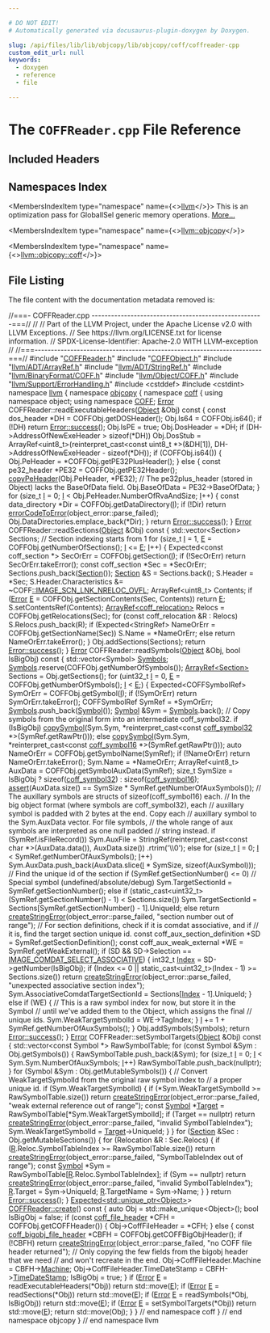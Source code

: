 ```yaml
---

# DO NOT EDIT!
# Automatically generated via docusaurus-plugin-doxygen by Doxygen.

slug: /api/files/lib/lib/objcopy/lib/objcopy/coff/coffreader-cpp
custom_edit_url: null
keywords:
  - doxygen
  - reference
  - file

---
```





# The `COFFReader.cpp` File Reference

<DoxygenPage pluginConfig={pluginConfig}>



## Included Headers

<IncludesList>
<IncludesListItem
  filePath="COFFReader.h"
  permalink="/docs/api/files/lib/lib/objcopy/lib/objcopy/coff/coffreader-h"
  isLocal="true" />
<IncludesListItem
  filePath="COFFObject.h"
  permalink="/docs/api/files/lib/lib/objcopy/lib/objcopy/coff/coffobject-h"
  isLocal="true" />
<IncludesListItem
  filePath="llvm/ADT/ArrayRef.h"
  permalink="/docs/api/files/include/include/llvm/include/llvm/adt/arrayref-h"
  isLocal="true" />
<IncludesListItem
  filePath="llvm/ADT/StringRef.h"
  permalink="/docs/api/files/include/include/llvm/include/llvm/adt/stringref-h"
  isLocal="true" />
<IncludesListItem
  filePath="llvm/BinaryFormat/COFF.h"
  permalink="/docs/api/files/include/include/llvm/include/llvm/binaryformat/coff-h"
  isLocal="true" />
<IncludesListItem
  filePath="llvm/Object/COFF.h"
  permalink="/docs/api/files/include/include/llvm/include/llvm/object/coff-h"
  isLocal="true" />
<IncludesListItem
  filePath="llvm/Support/ErrorHandling.h"
  permalink="/docs/api/files/include/include/llvm/include/llvm/support/errorhandling-h"
  isLocal="true" />
<IncludesListItem
  filePath="cstddef"
  permalink=""
  isLocal="false" />
<IncludesListItem
  filePath="cstdint"
  permalink=""
  isLocal="false" />
</IncludesList>

## Namespaces Index

<MembersIndex>

<MembersIndexItem
  type="namespace"
  name={<><a href="/docs/api/namespaces/llvm">llvm</a></>}>
This is an optimization pass for GlobalISel generic memory operations. <a href="/docs/api/namespaces/llvm/#details">More...</a>
</MembersIndexItem>

<MembersIndexItem
  type="namespace"
  name={<><a href="/docs/api/namespaces/llvm/objcopy">llvm::objcopy</a></>}>
</MembersIndexItem>

<MembersIndexItem
  type="namespace"
  name={<><a href="/docs/api/namespaces/llvm/objcopy/coff">llvm::objcopy::coff</a></>}>
</MembersIndexItem>

</MembersIndex>


## File Listing

The file content with the documentation metadata removed is:

<ProgramListing>

<Link id="l00001" /><CodeLine lineNumber="1"><Highlight kind="comment">//===- COFFReader.cpp -----------------------------------------------------===//</Highlight><Highlight kind="normal"></Highlight></CodeLine>
<Link id="l00002" /><CodeLine lineNumber="2"><Highlight kind="normal"></Highlight><Highlight kind="comment">//</Highlight><Highlight kind="normal"></Highlight></CodeLine>
<Link id="l00003" /><CodeLine lineNumber="3"><Highlight kind="normal"></Highlight><Highlight kind="comment">// Part of the LLVM Project, under the Apache License v2.0 with LLVM Exceptions.</Highlight><Highlight kind="normal"></Highlight></CodeLine>
<Link id="l00004" /><CodeLine lineNumber="4"><Highlight kind="normal"></Highlight><Highlight kind="comment">// See https://llvm.org/LICENSE.txt for license information.</Highlight><Highlight kind="normal"></Highlight></CodeLine>
<Link id="l00005" /><CodeLine lineNumber="5"><Highlight kind="normal"></Highlight><Highlight kind="comment">// SPDX-License-Identifier: Apache-2.0 WITH LLVM-exception</Highlight><Highlight kind="normal"></Highlight></CodeLine>
<Link id="l00006" /><CodeLine lineNumber="6"><Highlight kind="normal"></Highlight><Highlight kind="comment">//</Highlight><Highlight kind="normal"></Highlight></CodeLine>
<Link id="l00007" /><CodeLine lineNumber="7"><Highlight kind="normal"></Highlight><Highlight kind="comment">//===----------------------------------------------------------------------===//</Highlight><Highlight kind="normal"></Highlight></CodeLine>
<Link id="l00008" /><CodeLine lineNumber="8"><Highlight kind="normal"></Highlight></CodeLine>
<Link id="l00009" /><CodeLine lineNumber="9"><Highlight kind="normal"></Highlight><Highlight kind="preprocessor">#include &quot;<a href="/docs/api/files/lib/lib/objcopy/lib/objcopy/coff/coffreader-h">COFFReader.h</a>&quot;</Highlight><Highlight kind="normal"></Highlight></CodeLine>
<Link id="l00010" /><CodeLine lineNumber="10"><Highlight kind="normal"></Highlight><Highlight kind="preprocessor">#include &quot;<a href="/docs/api/files/lib/lib/objcopy/lib/objcopy/coff/coffobject-h">COFFObject.h</a>&quot;</Highlight><Highlight kind="normal"></Highlight></CodeLine>
<Link id="l00011" /><CodeLine lineNumber="11"><Highlight kind="normal"></Highlight><Highlight kind="preprocessor">#include &quot;<a href="/docs/api/files/include/include/llvm/include/llvm/adt/arrayref-h">llvm/ADT/ArrayRef.h</a>&quot;</Highlight><Highlight kind="normal"></Highlight></CodeLine>
<Link id="l00012" /><CodeLine lineNumber="12"><Highlight kind="normal"></Highlight><Highlight kind="preprocessor">#include &quot;<a href="/docs/api/files/include/include/llvm/include/llvm/adt/stringref-h">llvm/ADT/StringRef.h</a>&quot;</Highlight><Highlight kind="normal"></Highlight></CodeLine>
<Link id="l00013" /><CodeLine lineNumber="13"><Highlight kind="normal"></Highlight><Highlight kind="preprocessor">#include &quot;<a href="/docs/api/files/include/include/llvm/include/llvm/binaryformat/coff-h">llvm/BinaryFormat/COFF.h</a>&quot;</Highlight><Highlight kind="normal"></Highlight></CodeLine>
<Link id="l00014" /><CodeLine lineNumber="14"><Highlight kind="normal"></Highlight><Highlight kind="preprocessor">#include &quot;<a href="/docs/api/files/include/include/llvm/include/llvm/object/coff-h">llvm/Object/COFF.h</a>&quot;</Highlight><Highlight kind="normal"></Highlight></CodeLine>
<Link id="l00015" /><CodeLine lineNumber="15"><Highlight kind="normal"></Highlight><Highlight kind="preprocessor">#include &quot;<a href="/docs/api/files/include/include/llvm/include/llvm/support/errorhandling-h">llvm/Support/ErrorHandling.h</a>&quot;</Highlight><Highlight kind="normal"></Highlight></CodeLine>
<Link id="l00016" /><CodeLine lineNumber="16"><Highlight kind="normal"></Highlight><Highlight kind="preprocessor">#include &lt;cstddef&gt;</Highlight><Highlight kind="normal"></Highlight></CodeLine>
<Link id="l00017" /><CodeLine lineNumber="17"><Highlight kind="normal"></Highlight><Highlight kind="preprocessor">#include &lt;cstdint&gt;</Highlight><Highlight kind="normal"></Highlight></CodeLine>
<Link id="l00018" /><CodeLine lineNumber="18"><Highlight kind="normal"></Highlight></CodeLine>
<Link id="l00019" /><CodeLine lineNumber="19"><Highlight kind="normal"></Highlight><Highlight kind="keyword">namespace </Highlight><Highlight kind="normal"><a href="/docs/api/namespaces/llvm">llvm</a> &#123;</Highlight></CodeLine>
<Link id="l00020" /><CodeLine lineNumber="20"><Highlight kind="normal"></Highlight><Highlight kind="keyword">namespace </Highlight><Highlight kind="normal"><a href="/docs/api/namespaces/llvm/objcopy">objcopy</a> &#123;</Highlight></CodeLine>
<Link id="l00021" /><CodeLine lineNumber="21"><Highlight kind="normal"></Highlight><Highlight kind="keyword">namespace </Highlight><Highlight kind="normal"><a href="/docs/api/namespaces/llvm/objcopy/coff">coff</a> &#123;</Highlight></CodeLine>
<Link id="l00022" /><CodeLine lineNumber="22"><Highlight kind="normal"></Highlight></CodeLine>
<Link id="l00023" /><CodeLine lineNumber="23"><Highlight kind="normal"></Highlight><Highlight kind="keyword">using namespace </Highlight><Highlight kind="normal">object;</Highlight></CodeLine>
<Link id="l00024" /><CodeLine lineNumber="24"><Highlight kind="normal"></Highlight><Highlight kind="keyword">using namespace </Highlight><Highlight kind="normal"><a href="/docs/api/namespaces/llvm/logicalview/#a68bf3a0b21ddaa5e5dd4700790af833ca4fa2ac5353638195d4ce3bc48a5a9db7">COFF</a>;</Highlight></CodeLine>
<Link id="l00025" /><CodeLine lineNumber="25"><Highlight kind="normal"></Highlight></CodeLine>
<Link id="l00026" /><CodeLine lineNumber="26"><Highlight kind="normal"><a href="/docs/api/namespaces/llvm/#ac226f3d2b9ca090171a8e0a8cb92c343a902b0d55fddef6f8d651fe1035b7d4bd">Error</a> COFFReader::readExecutableHeaders(<a href="/docs/api/structs/llvm/objcopy/coff/object">Object</a> &amp;Obj)</Highlight><Highlight kind="keyword"> const </Highlight><Highlight kind="normal">&#123;</Highlight></CodeLine>
<Link id="l00027" /><CodeLine lineNumber="27"><Highlight kind="normal">  </Highlight><Highlight kind="keyword">const</Highlight><Highlight kind="normal"> dos&#95;header &#42;DH = COFFObj.getDOSHeader();</Highlight></CodeLine>
<Link id="l00028" /><CodeLine lineNumber="28"><Highlight kind="normal">  Obj.Is64 = COFFObj.is64();</Highlight></CodeLine>
<Link id="l00029" /><CodeLine lineNumber="29"><Highlight kind="normal">  </Highlight><Highlight kind="keywordflow">if</Highlight><Highlight kind="normal"> (!DH)</Highlight></CodeLine>
<Link id="l00030" /><CodeLine lineNumber="30"><Highlight kind="normal">    </Highlight><Highlight kind="keywordflow">return</Highlight><Highlight kind="normal"> <a href="/docs/api/classes/llvm/error/#a4dfd0813c3d0e0a30439b5a3e9196b59">Error::success</a>();</Highlight></CodeLine>
<Link id="l00031" /><CodeLine lineNumber="31"><Highlight kind="normal"></Highlight></CodeLine>
<Link id="l00032" /><CodeLine lineNumber="32"><Highlight kind="normal">  Obj.IsPE = </Highlight><Highlight kind="keyword">true</Highlight><Highlight kind="normal">;</Highlight></CodeLine>
<Link id="l00033" /><CodeLine lineNumber="33"><Highlight kind="normal">  Obj.DosHeader = &#42;DH;</Highlight></CodeLine>
<Link id="l00034" /><CodeLine lineNumber="34"><Highlight kind="normal">  </Highlight><Highlight kind="keywordflow">if</Highlight><Highlight kind="normal"> (DH-&gt;AddressOfNewExeHeader &gt; </Highlight><Highlight kind="keyword">sizeof</Highlight><Highlight kind="normal">(&#42;DH))</Highlight></CodeLine>
<Link id="l00035" /><CodeLine lineNumber="35"><Highlight kind="normal">    Obj.DosStub = ArrayRef&lt;uint8&#95;t&gt;(</Highlight><Highlight kind="keyword">reinterpret&#95;cast&lt;</Highlight><Highlight kind="keyword">const </Highlight><Highlight kind="normal">uint8&#95;t &#42;</Highlight><Highlight kind="keyword">&gt;</Highlight><Highlight kind="normal">(&amp;DH&#91;1&#93;),</Highlight></CodeLine>
<Link id="l00036" /><CodeLine lineNumber="36"><Highlight kind="normal">                                    DH-&gt;AddressOfNewExeHeader - </Highlight><Highlight kind="keyword">sizeof</Highlight><Highlight kind="normal">(&#42;DH));</Highlight></CodeLine>
<Link id="l00037" /><CodeLine lineNumber="37"><Highlight kind="normal"></Highlight></CodeLine>
<Link id="l00038" /><CodeLine lineNumber="38"><Highlight kind="normal">  </Highlight><Highlight kind="keywordflow">if</Highlight><Highlight kind="normal"> (COFFObj.is64()) &#123;</Highlight></CodeLine>
<Link id="l00039" /><CodeLine lineNumber="39"><Highlight kind="normal">    Obj.PeHeader = &#42;COFFObj.getPE32PlusHeader();</Highlight></CodeLine>
<Link id="l00040" /><CodeLine lineNumber="40"><Highlight kind="normal">  &#125; </Highlight><Highlight kind="keywordflow">else</Highlight><Highlight kind="normal"> &#123;</Highlight></CodeLine>
<Link id="l00041" /><CodeLine lineNumber="41"><Highlight kind="normal">    </Highlight><Highlight kind="keyword">const</Highlight><Highlight kind="normal"> pe32&#95;header &#42;PE32 = COFFObj.getPE32Header();</Highlight></CodeLine>
<Link id="l00042" /><CodeLine lineNumber="42"><Highlight kind="normal">    <a href="/docs/api/namespaces/llvm/objcopy/coff/#a61250bbdb8bca0ef99f4652f3a429fe9">copyPeHeader</a>(Obj.PeHeader, &#42;PE32);</Highlight></CodeLine>
<Link id="l00043" /><CodeLine lineNumber="43"><Highlight kind="normal">    </Highlight><Highlight kind="comment">// The pe32plus&#95;header (stored in Object) lacks the BaseOfData field.</Highlight><Highlight kind="normal"></Highlight></CodeLine>
<Link id="l00044" /><CodeLine lineNumber="44"><Highlight kind="normal">    Obj.BaseOfData = PE32-&gt;BaseOfData;</Highlight></CodeLine>
<Link id="l00045" /><CodeLine lineNumber="45"><Highlight kind="normal">  &#125;</Highlight></CodeLine>
<Link id="l00046" /><CodeLine lineNumber="46"><Highlight kind="normal"></Highlight></CodeLine>
<Link id="l00047" /><CodeLine lineNumber="47"><Highlight kind="normal">  </Highlight><Highlight kind="keywordflow">for</Highlight><Highlight kind="normal"> (</Highlight><Highlight kind="keywordtype">size&#95;t</Highlight><Highlight kind="normal"> <a href="/docs/api/files/lib/lib/support/md5-cpp/#ac0eafdc9ee161b71e7af98af736952fd">I</a> = 0; <a href="/docs/api/files/lib/lib/support/md5-cpp/#ac0eafdc9ee161b71e7af98af736952fd">I</a> &lt; Obj.PeHeader.NumberOfRvaAndSize; <a href="/docs/api/files/lib/lib/support/md5-cpp/#ac0eafdc9ee161b71e7af98af736952fd">I</a>++) &#123;</Highlight></CodeLine>
<Link id="l00048" /><CodeLine lineNumber="48"><Highlight kind="normal">    </Highlight><Highlight kind="keyword">const</Highlight><Highlight kind="normal"> data&#95;directory &#42;Dir = COFFObj.getDataDirectory(<a href="/docs/api/files/lib/lib/support/md5-cpp/#ac0eafdc9ee161b71e7af98af736952fd">I</a>);</Highlight></CodeLine>
<Link id="l00049" /><CodeLine lineNumber="49"><Highlight kind="normal">    </Highlight><Highlight kind="keywordflow">if</Highlight><Highlight kind="normal"> (!Dir)</Highlight></CodeLine>
<Link id="l00050" /><CodeLine lineNumber="50"><Highlight kind="normal">      </Highlight><Highlight kind="keywordflow">return</Highlight><Highlight kind="normal"> <a href="/docs/api/namespaces/llvm/#ad10875fd499e8e285aaeef615e9b11aa">errorCodeToError</a>(object&#95;error::parse&#95;failed);</Highlight></CodeLine>
<Link id="l00051" /><CodeLine lineNumber="51"><Highlight kind="normal">    Obj.DataDirectories.emplace&#95;back(&#42;Dir);</Highlight></CodeLine>
<Link id="l00052" /><CodeLine lineNumber="52"><Highlight kind="normal">  &#125;</Highlight></CodeLine>
<Link id="l00053" /><CodeLine lineNumber="53"><Highlight kind="normal">  </Highlight><Highlight kind="keywordflow">return</Highlight><Highlight kind="normal"> <a href="/docs/api/classes/llvm/error/#a4dfd0813c3d0e0a30439b5a3e9196b59">Error::success</a>();</Highlight></CodeLine>
<Link id="l00054" /><CodeLine lineNumber="54"><Highlight kind="normal">&#125;</Highlight></CodeLine>
<Link id="l00055" /><CodeLine lineNumber="55"><Highlight kind="normal"></Highlight></CodeLine>
<Link id="l00056" /><CodeLine lineNumber="56"><Highlight kind="normal"><a href="/docs/api/namespaces/llvm/#ac226f3d2b9ca090171a8e0a8cb92c343a902b0d55fddef6f8d651fe1035b7d4bd">Error</a> COFFReader::readSections(<a href="/docs/api/structs/llvm/objcopy/coff/object">Object</a> &amp;Obj)</Highlight><Highlight kind="keyword"> const </Highlight><Highlight kind="normal">&#123;</Highlight></CodeLine>
<Link id="l00057" /><CodeLine lineNumber="57"><Highlight kind="normal">  std::vector&lt;Section&gt; Sections;</Highlight></CodeLine>
<Link id="l00058" /><CodeLine lineNumber="58"><Highlight kind="normal">  </Highlight><Highlight kind="comment">// Section indexing starts from 1</Highlight><Highlight kind="normal"></Highlight></CodeLine>
<Link id="l00059" /><CodeLine lineNumber="59"><Highlight kind="normal">  </Highlight><Highlight kind="keywordflow">for</Highlight><Highlight kind="normal"> (</Highlight><Highlight kind="keywordtype">size&#95;t</Highlight><Highlight kind="normal"> <a href="/docs/api/files/lib/lib/support/md5-cpp/#ac0eafdc9ee161b71e7af98af736952fd">I</a> = 1, <a href="/docs/api/files/lib/lib/ir/builtingcs-cpp/#abb2b3a60ccc38a28239e19a1646e0c8a">E</a> = COFFObj.getNumberOfSections(); <a href="/docs/api/files/lib/lib/support/md5-cpp/#ac0eafdc9ee161b71e7af98af736952fd">I</a> &lt;= <a href="/docs/api/files/lib/lib/ir/builtingcs-cpp/#abb2b3a60ccc38a28239e19a1646e0c8a">E</a>; <a href="/docs/api/files/lib/lib/support/md5-cpp/#ac0eafdc9ee161b71e7af98af736952fd">I</a>++) &#123;</Highlight></CodeLine>
<Link id="l00060" /><CodeLine lineNumber="60"><Highlight kind="normal">    Expected&lt;const coff&#95;section &#42;&gt; SecOrErr = COFFObj.getSection(<a href="/docs/api/files/lib/lib/support/md5-cpp/#ac0eafdc9ee161b71e7af98af736952fd">I</a>);</Highlight></CodeLine>
<Link id="l00061" /><CodeLine lineNumber="61"><Highlight kind="normal">    </Highlight><Highlight kind="keywordflow">if</Highlight><Highlight kind="normal"> (!SecOrErr)</Highlight></CodeLine>
<Link id="l00062" /><CodeLine lineNumber="62"><Highlight kind="normal">      </Highlight><Highlight kind="keywordflow">return</Highlight><Highlight kind="normal"> SecOrErr.takeError();</Highlight></CodeLine>
<Link id="l00063" /><CodeLine lineNumber="63"><Highlight kind="normal">    </Highlight><Highlight kind="keyword">const</Highlight><Highlight kind="normal"> coff&#95;section &#42;Sec = &#42;SecOrErr;</Highlight></CodeLine>
<Link id="l00064" /><CodeLine lineNumber="64"><Highlight kind="normal">    Sections.push&#95;back(<a href="/docs/api/namespaces/llvm/objcopy/#a88eeb89876019c1a9f2540275fb96457ad2c24d59e0baff4d0155fbdf62590867">Section</a>());</Highlight></CodeLine>
<Link id="l00065" /><CodeLine lineNumber="65"><Highlight kind="normal">    <a href="/docs/api/namespaces/llvm/objcopy/#a88eeb89876019c1a9f2540275fb96457ad2c24d59e0baff4d0155fbdf62590867">Section</a> &amp;S = Sections.back();</Highlight></CodeLine>
<Link id="l00066" /><CodeLine lineNumber="66"><Highlight kind="normal">    S.Header = &#42;Sec;</Highlight></CodeLine>
<Link id="l00067" /><CodeLine lineNumber="67"><Highlight kind="normal">    S.Header.Characteristics &amp;= ~COFF<a href="/docs/api/namespaces/llvm/coff/#a45c610228e069b0b3efbcbc1d5577f5aa7a0c196168bd2cee7fedcbcf0a5c8bf1">::IMAGE&#95;SCN&#95;LNK&#95;NRELOC&#95;OVFL</a>;</Highlight></CodeLine>
<Link id="l00068" /><CodeLine lineNumber="68"><Highlight kind="normal">    ArrayRef&lt;uint8&#95;t&gt; Contents;</Highlight></CodeLine>
<Link id="l00069" /><CodeLine lineNumber="69"><Highlight kind="normal">    </Highlight><Highlight kind="keywordflow">if</Highlight><Highlight kind="normal"> (<a href="/docs/api/namespaces/llvm/#ac226f3d2b9ca090171a8e0a8cb92c343a902b0d55fddef6f8d651fe1035b7d4bd">Error</a> <a href="/docs/api/files/lib/lib/ir/builtingcs-cpp/#abb2b3a60ccc38a28239e19a1646e0c8a">E</a> = COFFObj.getSectionContents(Sec, Contents))</Highlight></CodeLine>
<Link id="l00070" /><CodeLine lineNumber="70"><Highlight kind="normal">      </Highlight><Highlight kind="keywordflow">return</Highlight><Highlight kind="normal"> <a href="/docs/api/files/lib/lib/ir/builtingcs-cpp/#abb2b3a60ccc38a28239e19a1646e0c8a">E</a>;</Highlight></CodeLine>
<Link id="l00071" /><CodeLine lineNumber="71"><Highlight kind="normal">    S.setContentsRef(Contents);</Highlight></CodeLine>
<Link id="l00072" /><CodeLine lineNumber="72"><Highlight kind="normal">    <a href="/docs/api/namespaces/llvm/#ab9c6b351507d3c0730f4290919d43a12">ArrayRef&lt;coff&#95;relocation&gt;</a> Relocs = COFFObj.getRelocations(Sec);</Highlight></CodeLine>
<Link id="l00073" /><CodeLine lineNumber="73"><Highlight kind="normal">    </Highlight><Highlight kind="keywordflow">for</Highlight><Highlight kind="normal"> (</Highlight><Highlight kind="keyword">const</Highlight><Highlight kind="normal"> coff&#95;relocation &amp;R : Relocs)</Highlight></CodeLine>
<Link id="l00074" /><CodeLine lineNumber="74"><Highlight kind="normal">      S.Relocs.push&#95;back(R);</Highlight></CodeLine>
<Link id="l00075" /><CodeLine lineNumber="75"><Highlight kind="normal">    </Highlight><Highlight kind="keywordflow">if</Highlight><Highlight kind="normal"> (Expected&lt;StringRef&gt; NameOrErr = COFFObj.getSectionName(Sec))</Highlight></CodeLine>
<Link id="l00076" /><CodeLine lineNumber="76"><Highlight kind="normal">      S.Name = &#42;NameOrErr;</Highlight></CodeLine>
<Link id="l00077" /><CodeLine lineNumber="77"><Highlight kind="normal">    </Highlight><Highlight kind="keywordflow">else</Highlight><Highlight kind="normal"></Highlight></CodeLine>
<Link id="l00078" /><CodeLine lineNumber="78"><Highlight kind="normal">      </Highlight><Highlight kind="keywordflow">return</Highlight><Highlight kind="normal"> NameOrErr.takeError();</Highlight></CodeLine>
<Link id="l00079" /><CodeLine lineNumber="79"><Highlight kind="normal">  &#125;</Highlight></CodeLine>
<Link id="l00080" /><CodeLine lineNumber="80"><Highlight kind="normal">  Obj.addSections(Sections);</Highlight></CodeLine>
<Link id="l00081" /><CodeLine lineNumber="81"><Highlight kind="normal">  </Highlight><Highlight kind="keywordflow">return</Highlight><Highlight kind="normal"> <a href="/docs/api/classes/llvm/error/#a4dfd0813c3d0e0a30439b5a3e9196b59">Error::success</a>();</Highlight></CodeLine>
<Link id="l00082" /><CodeLine lineNumber="82"><Highlight kind="normal">&#125;</Highlight></CodeLine>
<Link id="l00083" /><CodeLine lineNumber="83"><Highlight kind="normal"></Highlight></CodeLine>
<Link id="l00084" /><CodeLine lineNumber="84"><Highlight kind="normal"><a href="/docs/api/namespaces/llvm/#ac226f3d2b9ca090171a8e0a8cb92c343a902b0d55fddef6f8d651fe1035b7d4bd">Error</a> COFFReader::readSymbols(<a href="/docs/api/structs/llvm/objcopy/coff/object">Object</a> &amp;Obj, </Highlight><Highlight kind="keywordtype">bool</Highlight><Highlight kind="normal"> IsBigObj)</Highlight><Highlight kind="keyword"> const </Highlight><Highlight kind="normal">&#123;</Highlight></CodeLine>
<Link id="l00085" /><CodeLine lineNumber="85"><Highlight kind="normal">  std::vector&lt;Symbol&gt; <a href="/docs/api/namespaces/llvm/codeview/#a04eb43a6dc736c2d6ed8dcc6d636a2afa5214a8a633c296d1d9d504fc54556692">Symbols</a>;</Highlight></CodeLine>
<Link id="l00086" /><CodeLine lineNumber="86"><Highlight kind="normal">  <a href="/docs/api/namespaces/llvm/codeview/#a04eb43a6dc736c2d6ed8dcc6d636a2afa5214a8a633c296d1d9d504fc54556692">Symbols</a>.reserve(COFFObj.getNumberOfSymbols());</Highlight></CodeLine>
<Link id="l00087" /><CodeLine lineNumber="87"><Highlight kind="normal">  <a href="/docs/api/namespaces/llvm/#ab9c6b351507d3c0730f4290919d43a12">ArrayRef&lt;Section&gt;</a> Sections = Obj.getSections();</Highlight></CodeLine>
<Link id="l00088" /><CodeLine lineNumber="88"><Highlight kind="normal">  </Highlight><Highlight kind="keywordflow">for</Highlight><Highlight kind="normal"> (uint32&#95;t <a href="/docs/api/files/lib/lib/support/md5-cpp/#ac0eafdc9ee161b71e7af98af736952fd">I</a> = 0, <a href="/docs/api/files/lib/lib/ir/builtingcs-cpp/#abb2b3a60ccc38a28239e19a1646e0c8a">E</a> = COFFObj.getNumberOfSymbols(); <a href="/docs/api/files/lib/lib/support/md5-cpp/#ac0eafdc9ee161b71e7af98af736952fd">I</a> &lt; <a href="/docs/api/files/lib/lib/ir/builtingcs-cpp/#abb2b3a60ccc38a28239e19a1646e0c8a">E</a>;) &#123;</Highlight></CodeLine>
<Link id="l00089" /><CodeLine lineNumber="89"><Highlight kind="normal">    Expected&lt;COFFSymbolRef&gt; SymOrErr = COFFObj.getSymbol(<a href="/docs/api/files/lib/lib/support/md5-cpp/#ac0eafdc9ee161b71e7af98af736952fd">I</a>);</Highlight></CodeLine>
<Link id="l00090" /><CodeLine lineNumber="90"><Highlight kind="normal">    </Highlight><Highlight kind="keywordflow">if</Highlight><Highlight kind="normal"> (!SymOrErr)</Highlight></CodeLine>
<Link id="l00091" /><CodeLine lineNumber="91"><Highlight kind="normal">      </Highlight><Highlight kind="keywordflow">return</Highlight><Highlight kind="normal"> SymOrErr.takeError();</Highlight></CodeLine>
<Link id="l00092" /><CodeLine lineNumber="92"><Highlight kind="normal">    COFFSymbolRef SymRef = &#42;SymOrErr;</Highlight></CodeLine>
<Link id="l00093" /><CodeLine lineNumber="93"><Highlight kind="normal"></Highlight></CodeLine>
<Link id="l00094" /><CodeLine lineNumber="94"><Highlight kind="normal">    <a href="/docs/api/namespaces/llvm/codeview/#a04eb43a6dc736c2d6ed8dcc6d636a2afa5214a8a633c296d1d9d504fc54556692">Symbols</a>.push&#95;back(<a href="/docs/api/namespaces/llvm/armbuildattrs/#aea10ca6bf098a425d51ac7fe65d30ed6aa10cda45fcbf7c8c9804e4e4d2e1bcdf">Symbol</a>());</Highlight></CodeLine>
<Link id="l00095" /><CodeLine lineNumber="95"><Highlight kind="normal">    <a href="/docs/api/namespaces/llvm/armbuildattrs/#aea10ca6bf098a425d51ac7fe65d30ed6aa10cda45fcbf7c8c9804e4e4d2e1bcdf">Symbol</a> &amp;Sym = <a href="/docs/api/namespaces/llvm/codeview/#a04eb43a6dc736c2d6ed8dcc6d636a2afa5214a8a633c296d1d9d504fc54556692">Symbols</a>.back();</Highlight></CodeLine>
<Link id="l00096" /><CodeLine lineNumber="96"><Highlight kind="normal">    </Highlight><Highlight kind="comment">// Copy symbols from the original form into an intermediate coff&#95;symbol32.</Highlight><Highlight kind="normal"></Highlight></CodeLine>
<Link id="l00097" /><CodeLine lineNumber="97"><Highlight kind="normal">    </Highlight><Highlight kind="keywordflow">if</Highlight><Highlight kind="normal"> (IsBigObj)</Highlight></CodeLine>
<Link id="l00098" /><CodeLine lineNumber="98"><Highlight kind="normal">      <a href="/docs/api/namespaces/llvm/objcopy/coff/#a0f4e03df49ff52fb36573a91dbd23c67">copySymbol</a>(Sym.Sym,</Highlight></CodeLine>
<Link id="l00099" /><CodeLine lineNumber="99"><Highlight kind="normal">                 &#42;</Highlight><Highlight kind="keyword">reinterpret&#95;cast&lt;</Highlight><Highlight kind="keyword">const </Highlight><Highlight kind="normal"><a href="/docs/api/namespaces/llvm/object/#ac44385f777f6fb07e4cccf738f832ded">coff&#95;symbol32</a> &#42;</Highlight><Highlight kind="keyword">&gt;</Highlight><Highlight kind="normal">(SymRef.getRawPtr()));</Highlight></CodeLine>
<Link id="l00100" /><CodeLine lineNumber="100"><Highlight kind="normal">    </Highlight><Highlight kind="keywordflow">else</Highlight><Highlight kind="normal"></Highlight></CodeLine>
<Link id="l00101" /><CodeLine lineNumber="101"><Highlight kind="normal">      <a href="/docs/api/namespaces/llvm/objcopy/coff/#a0f4e03df49ff52fb36573a91dbd23c67">copySymbol</a>(Sym.Sym,</Highlight></CodeLine>
<Link id="l00102" /><CodeLine lineNumber="102"><Highlight kind="normal">                 &#42;</Highlight><Highlight kind="keyword">reinterpret&#95;cast&lt;</Highlight><Highlight kind="keyword">const </Highlight><Highlight kind="normal"><a href="/docs/api/namespaces/llvm/object/#a918bb801731475346a494b06e8f805cb">coff&#95;symbol16</a> &#42;</Highlight><Highlight kind="keyword">&gt;</Highlight><Highlight kind="normal">(SymRef.getRawPtr()));</Highlight></CodeLine>
<Link id="l00103" /><CodeLine lineNumber="103"><Highlight kind="normal">    </Highlight><Highlight kind="keyword">auto</Highlight><Highlight kind="normal"> NameOrErr = COFFObj.getSymbolName(SymRef);</Highlight></CodeLine>
<Link id="l00104" /><CodeLine lineNumber="104"><Highlight kind="normal">    </Highlight><Highlight kind="keywordflow">if</Highlight><Highlight kind="normal"> (!NameOrErr)</Highlight></CodeLine>
<Link id="l00105" /><CodeLine lineNumber="105"><Highlight kind="normal">      </Highlight><Highlight kind="keywordflow">return</Highlight><Highlight kind="normal"> NameOrErr.takeError();</Highlight></CodeLine>
<Link id="l00106" /><CodeLine lineNumber="106"><Highlight kind="normal">    Sym.Name = &#42;NameOrErr;</Highlight></CodeLine>
<Link id="l00107" /><CodeLine lineNumber="107"><Highlight kind="normal"></Highlight></CodeLine>
<Link id="l00108" /><CodeLine lineNumber="108"><Highlight kind="normal">    ArrayRef&lt;uint8&#95;t&gt; AuxData = COFFObj.getSymbolAuxData(SymRef);</Highlight></CodeLine>
<Link id="l00109" /><CodeLine lineNumber="109"><Highlight kind="normal">    </Highlight><Highlight kind="keywordtype">size&#95;t</Highlight><Highlight kind="normal"> SymSize = IsBigObj ? </Highlight><Highlight kind="keyword">sizeof</Highlight><Highlight kind="normal">(<a href="/docs/api/namespaces/llvm/object/#ac44385f777f6fb07e4cccf738f832ded">coff&#95;symbol32</a>) : sizeof(<a href="/docs/api/namespaces/llvm/object/#a918bb801731475346a494b06e8f805cb">coff&#95;symbol16</a>);</Highlight></CodeLine>
<Link id="l00110" /><CodeLine lineNumber="110"><Highlight kind="normal">    <a href="/docs/api/files/lib/lib/target/lib/target/amdgpu/silowercontrolflow-cpp/#a4868c5d81c5ccc98c47aeab6244346a0">assert</a>(AuxData.size() == SymSize &#42; SymRef.getNumberOfAuxSymbols());</Highlight></CodeLine>
<Link id="l00111" /><CodeLine lineNumber="111"><Highlight kind="normal">    </Highlight><Highlight kind="comment">// The auxillary symbols are structs of sizeof(coff&#95;symbol16) each.</Highlight><Highlight kind="normal"></Highlight></CodeLine>
<Link id="l00112" /><CodeLine lineNumber="112"><Highlight kind="normal">    </Highlight><Highlight kind="comment">// In the big object format (where symbols are coff&#95;symbol32), each</Highlight><Highlight kind="normal"></Highlight></CodeLine>
<Link id="l00113" /><CodeLine lineNumber="113"><Highlight kind="normal">    </Highlight><Highlight kind="comment">// auxillary symbol is padded with 2 bytes at the end. Copy each</Highlight><Highlight kind="normal"></Highlight></CodeLine>
<Link id="l00114" /><CodeLine lineNumber="114"><Highlight kind="normal">    </Highlight><Highlight kind="comment">// auxillary symbol to the Sym.AuxData vector. For file symbols,</Highlight><Highlight kind="normal"></Highlight></CodeLine>
<Link id="l00115" /><CodeLine lineNumber="115"><Highlight kind="normal">    </Highlight><Highlight kind="comment">// the whole range of aux symbols are interpreted as one null padded</Highlight><Highlight kind="normal"></Highlight></CodeLine>
<Link id="l00116" /><CodeLine lineNumber="116"><Highlight kind="normal">    </Highlight><Highlight kind="comment">// string instead.</Highlight><Highlight kind="normal"></Highlight></CodeLine>
<Link id="l00117" /><CodeLine lineNumber="117"><Highlight kind="normal">    </Highlight><Highlight kind="keywordflow">if</Highlight><Highlight kind="normal"> (SymRef.isFileRecord())</Highlight></CodeLine>
<Link id="l00118" /><CodeLine lineNumber="118"><Highlight kind="normal">      Sym.AuxFile = StringRef(</Highlight><Highlight kind="keyword">reinterpret&#95;cast&lt;</Highlight><Highlight kind="keyword">const </Highlight><Highlight kind="keywordtype">char</Highlight><Highlight kind="normal"> &#42;</Highlight><Highlight kind="keyword">&gt;</Highlight><Highlight kind="normal">(AuxData.data()),</Highlight></CodeLine>
<Link id="l00119" /><CodeLine lineNumber="119"><Highlight kind="normal">                              AuxData.size())</Highlight></CodeLine>
<Link id="l00120" /><CodeLine lineNumber="120"><Highlight kind="normal">                        .rtrim(</Highlight><Highlight kind="charliteral">&#39;\\0&#39;</Highlight><Highlight kind="normal">);</Highlight></CodeLine>
<Link id="l00121" /><CodeLine lineNumber="121"><Highlight kind="normal">    </Highlight><Highlight kind="keywordflow">else</Highlight><Highlight kind="normal"></Highlight></CodeLine>
<Link id="l00122" /><CodeLine lineNumber="122"><Highlight kind="normal">      </Highlight><Highlight kind="keywordflow">for</Highlight><Highlight kind="normal"> (</Highlight><Highlight kind="keywordtype">size&#95;t</Highlight><Highlight kind="normal"> <a href="/docs/api/files/lib/lib/support/md5-cpp/#ac0eafdc9ee161b71e7af98af736952fd">I</a> = 0; <a href="/docs/api/files/lib/lib/support/md5-cpp/#ac0eafdc9ee161b71e7af98af736952fd">I</a> &lt; SymRef.getNumberOfAuxSymbols(); <a href="/docs/api/files/lib/lib/support/md5-cpp/#ac0eafdc9ee161b71e7af98af736952fd">I</a>++)</Highlight></CodeLine>
<Link id="l00123" /><CodeLine lineNumber="123"><Highlight kind="normal">        Sym.AuxData.push&#95;back(AuxData.slice(<a href="/docs/api/files/lib/lib/support/md5-cpp/#ac0eafdc9ee161b71e7af98af736952fd">I</a> &#42; SymSize, </Highlight><Highlight kind="keyword">sizeof</Highlight><Highlight kind="normal">(AuxSymbol)));</Highlight></CodeLine>
<Link id="l00124" /><CodeLine lineNumber="124"><Highlight kind="normal"></Highlight></CodeLine>
<Link id="l00125" /><CodeLine lineNumber="125"><Highlight kind="normal">    </Highlight><Highlight kind="comment">// Find the unique id of the section</Highlight><Highlight kind="normal"></Highlight></CodeLine>
<Link id="l00126" /><CodeLine lineNumber="126"><Highlight kind="normal">    </Highlight><Highlight kind="keywordflow">if</Highlight><Highlight kind="normal"> (SymRef.getSectionNumber() &lt;=</Highlight></CodeLine>
<Link id="l00127" /><CodeLine lineNumber="127"><Highlight kind="normal">        0) </Highlight><Highlight kind="comment">// Special symbol (undefined/absolute/debug)</Highlight><Highlight kind="normal"></Highlight></CodeLine>
<Link id="l00128" /><CodeLine lineNumber="128"><Highlight kind="normal">      Sym.TargetSectionId = SymRef.getSectionNumber();</Highlight></CodeLine>
<Link id="l00129" /><CodeLine lineNumber="129"><Highlight kind="normal">    </Highlight><Highlight kind="keywordflow">else</Highlight><Highlight kind="normal"> </Highlight><Highlight kind="keywordflow">if</Highlight><Highlight kind="normal"> (</Highlight><Highlight kind="keyword">static&#95;cast&lt;</Highlight><Highlight kind="normal">uint32&#95;t</Highlight><Highlight kind="keyword">&gt;</Highlight><Highlight kind="normal">(SymRef.getSectionNumber() - 1) &lt;</Highlight></CodeLine>
<Link id="l00130" /><CodeLine lineNumber="130"><Highlight kind="normal">             Sections.size())</Highlight></CodeLine>
<Link id="l00131" /><CodeLine lineNumber="131"><Highlight kind="normal">      Sym.TargetSectionId = Sections&#91;SymRef.getSectionNumber() - 1&#93;.UniqueId;</Highlight></CodeLine>
<Link id="l00132" /><CodeLine lineNumber="132"><Highlight kind="normal">    </Highlight><Highlight kind="keywordflow">else</Highlight><Highlight kind="normal"></Highlight></CodeLine>
<Link id="l00133" /><CodeLine lineNumber="133"><Highlight kind="normal">      </Highlight><Highlight kind="keywordflow">return</Highlight><Highlight kind="normal"> <a href="/docs/api/namespaces/llvm/#a4d2fd926089a58d482fb67a362e11bad">createStringError</a>(object&#95;error::parse&#95;failed,</Highlight></CodeLine>
<Link id="l00134" /><CodeLine lineNumber="134"><Highlight kind="normal">                               </Highlight><Highlight kind="stringliteral">&quot;section number out of range&quot;</Highlight><Highlight kind="normal">);</Highlight></CodeLine>
<Link id="l00135" /><CodeLine lineNumber="135"><Highlight kind="normal">    </Highlight><Highlight kind="comment">// For section definitions, check if it is comdat associative, and if</Highlight><Highlight kind="normal"></Highlight></CodeLine>
<Link id="l00136" /><CodeLine lineNumber="136"><Highlight kind="normal">    </Highlight><Highlight kind="comment">// it is, find the target section unique id.</Highlight><Highlight kind="normal"></Highlight></CodeLine>
<Link id="l00137" /><CodeLine lineNumber="137"><Highlight kind="normal">    </Highlight><Highlight kind="keyword">const</Highlight><Highlight kind="normal"> coff&#95;aux&#95;section&#95;definition &#42;SD = SymRef.getSectionDefinition();</Highlight></CodeLine>
<Link id="l00138" /><CodeLine lineNumber="138"><Highlight kind="normal">    </Highlight><Highlight kind="keyword">const</Highlight><Highlight kind="normal"> coff&#95;aux&#95;weak&#95;external &#42;WE = SymRef.getWeakExternal();</Highlight></CodeLine>
<Link id="l00139" /><CodeLine lineNumber="139"><Highlight kind="normal">    </Highlight><Highlight kind="keywordflow">if</Highlight><Highlight kind="normal"> (SD &amp;&amp; SD-&gt;Selection == <a href="/docs/api/namespaces/llvm/coff/#abb2a5b3cc2301597c2ffed2e4b04f45ea85161daa9965cdbe86d035f42c2c65ed">IMAGE&#95;COMDAT&#95;SELECT&#95;ASSOCIATIVE</a>) &#123;</Highlight></CodeLine>
<Link id="l00140" /><CodeLine lineNumber="140"><Highlight kind="normal">      int32&#95;t <a href="/docs/api/namespaces/llvm/dwarf/#a5d3c920b66ea797d6adb243862fdf47a">Index</a> = SD-&gt;getNumber(IsBigObj);</Highlight></CodeLine>
<Link id="l00141" /><CodeLine lineNumber="141"><Highlight kind="normal">      </Highlight><Highlight kind="keywordflow">if</Highlight><Highlight kind="normal"> (Index &lt;= 0 || </Highlight><Highlight kind="keyword">static&#95;cast&lt;</Highlight><Highlight kind="normal">uint32&#95;t</Highlight><Highlight kind="keyword">&gt;</Highlight><Highlight kind="normal">(Index - 1) &gt;= Sections.size())</Highlight></CodeLine>
<Link id="l00142" /><CodeLine lineNumber="142"><Highlight kind="normal">        </Highlight><Highlight kind="keywordflow">return</Highlight><Highlight kind="normal"> <a href="/docs/api/namespaces/llvm/#a4d2fd926089a58d482fb67a362e11bad">createStringError</a>(object&#95;error::parse&#95;failed,</Highlight></CodeLine>
<Link id="l00143" /><CodeLine lineNumber="143"><Highlight kind="normal">                                 </Highlight><Highlight kind="stringliteral">&quot;unexpected associative section index&quot;</Highlight><Highlight kind="normal">);</Highlight></CodeLine>
<Link id="l00144" /><CodeLine lineNumber="144"><Highlight kind="normal">      Sym.AssociativeComdatTargetSectionId = Sections&#91;<a href="/docs/api/namespaces/llvm/dwarf/#a5d3c920b66ea797d6adb243862fdf47a">Index</a> - 1&#93;.UniqueId;</Highlight></CodeLine>
<Link id="l00145" /><CodeLine lineNumber="145"><Highlight kind="normal">    &#125; </Highlight><Highlight kind="keywordflow">else</Highlight><Highlight kind="normal"> </Highlight><Highlight kind="keywordflow">if</Highlight><Highlight kind="normal"> (WE) &#123;</Highlight></CodeLine>
<Link id="l00146" /><CodeLine lineNumber="146"><Highlight kind="normal">      </Highlight><Highlight kind="comment">// This is a raw symbol index for now, but store it in the Symbol</Highlight><Highlight kind="normal"></Highlight></CodeLine>
<Link id="l00147" /><CodeLine lineNumber="147"><Highlight kind="normal">      </Highlight><Highlight kind="comment">// until we&#39;ve added them to the Object, which assigns the final</Highlight><Highlight kind="normal"></Highlight></CodeLine>
<Link id="l00148" /><CodeLine lineNumber="148"><Highlight kind="normal">      </Highlight><Highlight kind="comment">// unique ids.</Highlight><Highlight kind="normal"></Highlight></CodeLine>
<Link id="l00149" /><CodeLine lineNumber="149"><Highlight kind="normal">      Sym.WeakTargetSymbolId = WE-&gt;TagIndex;</Highlight></CodeLine>
<Link id="l00150" /><CodeLine lineNumber="150"><Highlight kind="normal">    &#125;</Highlight></CodeLine>
<Link id="l00151" /><CodeLine lineNumber="151"><Highlight kind="normal">    <a href="/docs/api/files/lib/lib/support/md5-cpp/#ac0eafdc9ee161b71e7af98af736952fd">I</a> += 1 + SymRef.getNumberOfAuxSymbols();</Highlight></CodeLine>
<Link id="l00152" /><CodeLine lineNumber="152"><Highlight kind="normal">  &#125;</Highlight></CodeLine>
<Link id="l00153" /><CodeLine lineNumber="153"><Highlight kind="normal">  Obj.addSymbols(Symbols);</Highlight></CodeLine>
<Link id="l00154" /><CodeLine lineNumber="154"><Highlight kind="normal">  </Highlight><Highlight kind="keywordflow">return</Highlight><Highlight kind="normal"> <a href="/docs/api/classes/llvm/error/#a4dfd0813c3d0e0a30439b5a3e9196b59">Error::success</a>();</Highlight></CodeLine>
<Link id="l00155" /><CodeLine lineNumber="155"><Highlight kind="normal">&#125;</Highlight></CodeLine>
<Link id="l00156" /><CodeLine lineNumber="156"><Highlight kind="normal"></Highlight></CodeLine>
<Link id="l00157" /><CodeLine lineNumber="157"><Highlight kind="normal"><a href="/docs/api/namespaces/llvm/#ac226f3d2b9ca090171a8e0a8cb92c343a902b0d55fddef6f8d651fe1035b7d4bd">Error</a> COFFReader::setSymbolTargets(<a href="/docs/api/structs/llvm/objcopy/coff/object">Object</a> &amp;Obj)</Highlight><Highlight kind="keyword"> const </Highlight><Highlight kind="normal">&#123;</Highlight></CodeLine>
<Link id="l00158" /><CodeLine lineNumber="158"><Highlight kind="normal">  std::vector&lt;const Symbol &#42;&gt; RawSymbolTable;</Highlight></CodeLine>
<Link id="l00159" /><CodeLine lineNumber="159"><Highlight kind="normal">  </Highlight><Highlight kind="keywordflow">for</Highlight><Highlight kind="normal"> (</Highlight><Highlight kind="keyword">const</Highlight><Highlight kind="normal"> Symbol &amp;Sym : Obj.getSymbols()) &#123;</Highlight></CodeLine>
<Link id="l00160" /><CodeLine lineNumber="160"><Highlight kind="normal">    RawSymbolTable.push&#95;back(&amp;Sym);</Highlight></CodeLine>
<Link id="l00161" /><CodeLine lineNumber="161"><Highlight kind="normal">    </Highlight><Highlight kind="keywordflow">for</Highlight><Highlight kind="normal"> (</Highlight><Highlight kind="keywordtype">size&#95;t</Highlight><Highlight kind="normal"> <a href="/docs/api/files/lib/lib/support/md5-cpp/#ac0eafdc9ee161b71e7af98af736952fd">I</a> = 0; <a href="/docs/api/files/lib/lib/support/md5-cpp/#ac0eafdc9ee161b71e7af98af736952fd">I</a> &lt; Sym.Sym.NumberOfAuxSymbols; <a href="/docs/api/files/lib/lib/support/md5-cpp/#ac0eafdc9ee161b71e7af98af736952fd">I</a>++)</Highlight></CodeLine>
<Link id="l00162" /><CodeLine lineNumber="162"><Highlight kind="normal">      RawSymbolTable.push&#95;back(</Highlight><Highlight kind="keyword">nullptr</Highlight><Highlight kind="normal">);</Highlight></CodeLine>
<Link id="l00163" /><CodeLine lineNumber="163"><Highlight kind="normal">  &#125;</Highlight></CodeLine>
<Link id="l00164" /><CodeLine lineNumber="164"><Highlight kind="normal">  </Highlight><Highlight kind="keywordflow">for</Highlight><Highlight kind="normal"> (Symbol &amp;Sym : Obj.getMutableSymbols()) &#123;</Highlight></CodeLine>
<Link id="l00165" /><CodeLine lineNumber="165"><Highlight kind="normal">    </Highlight><Highlight kind="comment">// Convert WeakTargetSymbolId from the original raw symbol index to</Highlight><Highlight kind="normal"></Highlight></CodeLine>
<Link id="l00166" /><CodeLine lineNumber="166"><Highlight kind="normal">    </Highlight><Highlight kind="comment">// a proper unique id.</Highlight><Highlight kind="normal"></Highlight></CodeLine>
<Link id="l00167" /><CodeLine lineNumber="167"><Highlight kind="normal">    </Highlight><Highlight kind="keywordflow">if</Highlight><Highlight kind="normal"> (Sym.WeakTargetSymbolId) &#123;</Highlight></CodeLine>
<Link id="l00168" /><CodeLine lineNumber="168"><Highlight kind="normal">      </Highlight><Highlight kind="keywordflow">if</Highlight><Highlight kind="normal"> (&#42;Sym.WeakTargetSymbolId &gt;= RawSymbolTable.size())</Highlight></CodeLine>
<Link id="l00169" /><CodeLine lineNumber="169"><Highlight kind="normal">        </Highlight><Highlight kind="keywordflow">return</Highlight><Highlight kind="normal"> <a href="/docs/api/namespaces/llvm/#a4d2fd926089a58d482fb67a362e11bad">createStringError</a>(object&#95;error::parse&#95;failed,</Highlight></CodeLine>
<Link id="l00170" /><CodeLine lineNumber="170"><Highlight kind="normal">                                 </Highlight><Highlight kind="stringliteral">&quot;weak external reference out of range&quot;</Highlight><Highlight kind="normal">);</Highlight></CodeLine>
<Link id="l00171" /><CodeLine lineNumber="171"><Highlight kind="normal">      </Highlight><Highlight kind="keyword">const</Highlight><Highlight kind="normal"> <a href="/docs/api/namespaces/llvm/armbuildattrs/#aea10ca6bf098a425d51ac7fe65d30ed6aa10cda45fcbf7c8c9804e4e4d2e1bcdf">Symbol</a> &#42;<a href="/docs/api/namespaces/llvm/amdgpu/exp/#af7592dc94276d1958420bcfb414b6998">Target</a> = RawSymbolTable&#91;&#42;Sym.WeakTargetSymbolId&#93;;</Highlight></CodeLine>
<Link id="l00172" /><CodeLine lineNumber="172"><Highlight kind="normal">      </Highlight><Highlight kind="keywordflow">if</Highlight><Highlight kind="normal"> (Target == </Highlight><Highlight kind="keyword">nullptr</Highlight><Highlight kind="normal">)</Highlight></CodeLine>
<Link id="l00173" /><CodeLine lineNumber="173"><Highlight kind="normal">        </Highlight><Highlight kind="keywordflow">return</Highlight><Highlight kind="normal"> <a href="/docs/api/namespaces/llvm/#a4d2fd926089a58d482fb67a362e11bad">createStringError</a>(object&#95;error::parse&#95;failed,</Highlight></CodeLine>
<Link id="l00174" /><CodeLine lineNumber="174"><Highlight kind="normal">                                 </Highlight><Highlight kind="stringliteral">&quot;invalid SymbolTableIndex&quot;</Highlight><Highlight kind="normal">);</Highlight></CodeLine>
<Link id="l00175" /><CodeLine lineNumber="175"><Highlight kind="normal">      Sym.WeakTargetSymbolId = <a href="/docs/api/namespaces/llvm/amdgpu/exp/#af7592dc94276d1958420bcfb414b6998">Target</a>-&gt;UniqueId;</Highlight></CodeLine>
<Link id="l00176" /><CodeLine lineNumber="176"><Highlight kind="normal">    &#125;</Highlight></CodeLine>
<Link id="l00177" /><CodeLine lineNumber="177"><Highlight kind="normal">  &#125;</Highlight></CodeLine>
<Link id="l00178" /><CodeLine lineNumber="178"><Highlight kind="normal">  </Highlight><Highlight kind="keywordflow">for</Highlight><Highlight kind="normal"> (<a href="/docs/api/namespaces/llvm/objcopy/#a88eeb89876019c1a9f2540275fb96457ad2c24d59e0baff4d0155fbdf62590867">Section</a> &amp;Sec : Obj.getMutableSections()) &#123;</Highlight></CodeLine>
<Link id="l00179" /><CodeLine lineNumber="179"><Highlight kind="normal">    </Highlight><Highlight kind="keywordflow">for</Highlight><Highlight kind="normal"> (Relocation &amp;R : Sec.Relocs) &#123;</Highlight></CodeLine>
<Link id="l00180" /><CodeLine lineNumber="180"><Highlight kind="normal">      </Highlight><Highlight kind="keywordflow">if</Highlight><Highlight kind="normal"> (<a href="/docs/api/namespaces/llvm/riscvfencefield/#a147be9e9780c1e33363ea572d4c7b25fa1835091d83e0e052cd1a32c99b2be731">R</a>.Reloc.SymbolTableIndex &gt;= RawSymbolTable.size())</Highlight></CodeLine>
<Link id="l00181" /><CodeLine lineNumber="181"><Highlight kind="normal">        </Highlight><Highlight kind="keywordflow">return</Highlight><Highlight kind="normal"> <a href="/docs/api/namespaces/llvm/#a4d2fd926089a58d482fb67a362e11bad">createStringError</a>(object&#95;error::parse&#95;failed,</Highlight></CodeLine>
<Link id="l00182" /><CodeLine lineNumber="182"><Highlight kind="normal">                                 </Highlight><Highlight kind="stringliteral">&quot;SymbolTableIndex out of range&quot;</Highlight><Highlight kind="normal">);</Highlight></CodeLine>
<Link id="l00183" /><CodeLine lineNumber="183"><Highlight kind="normal">      </Highlight><Highlight kind="keyword">const</Highlight><Highlight kind="normal"> <a href="/docs/api/namespaces/llvm/armbuildattrs/#aea10ca6bf098a425d51ac7fe65d30ed6aa10cda45fcbf7c8c9804e4e4d2e1bcdf">Symbol</a> &#42;Sym = RawSymbolTable&#91;<a href="/docs/api/namespaces/llvm/riscvfencefield/#a147be9e9780c1e33363ea572d4c7b25fa1835091d83e0e052cd1a32c99b2be731">R</a>.Reloc.SymbolTableIndex&#93;;</Highlight></CodeLine>
<Link id="l00184" /><CodeLine lineNumber="184"><Highlight kind="normal">      </Highlight><Highlight kind="keywordflow">if</Highlight><Highlight kind="normal"> (Sym == </Highlight><Highlight kind="keyword">nullptr</Highlight><Highlight kind="normal">)</Highlight></CodeLine>
<Link id="l00185" /><CodeLine lineNumber="185"><Highlight kind="normal">        </Highlight><Highlight kind="keywordflow">return</Highlight><Highlight kind="normal"> <a href="/docs/api/namespaces/llvm/#a4d2fd926089a58d482fb67a362e11bad">createStringError</a>(object&#95;error::parse&#95;failed,</Highlight></CodeLine>
<Link id="l00186" /><CodeLine lineNumber="186"><Highlight kind="normal">                                 </Highlight><Highlight kind="stringliteral">&quot;invalid SymbolTableIndex&quot;</Highlight><Highlight kind="normal">);</Highlight></CodeLine>
<Link id="l00187" /><CodeLine lineNumber="187"><Highlight kind="normal">      <a href="/docs/api/namespaces/llvm/riscvfencefield/#a147be9e9780c1e33363ea572d4c7b25fa1835091d83e0e052cd1a32c99b2be731">R</a>.Target = Sym-&gt;UniqueId;</Highlight></CodeLine>
<Link id="l00188" /><CodeLine lineNumber="188"><Highlight kind="normal">      <a href="/docs/api/namespaces/llvm/riscvfencefield/#a147be9e9780c1e33363ea572d4c7b25fa1835091d83e0e052cd1a32c99b2be731">R</a>.TargetName = Sym-&gt;Name;</Highlight></CodeLine>
<Link id="l00189" /><CodeLine lineNumber="189"><Highlight kind="normal">    &#125;</Highlight></CodeLine>
<Link id="l00190" /><CodeLine lineNumber="190"><Highlight kind="normal">  &#125;</Highlight></CodeLine>
<Link id="l00191" /><CodeLine lineNumber="191"><Highlight kind="normal">  </Highlight><Highlight kind="keywordflow">return</Highlight><Highlight kind="normal"> <a href="/docs/api/classes/llvm/error/#a4dfd0813c3d0e0a30439b5a3e9196b59">Error::success</a>();</Highlight></CodeLine>
<Link id="l00192" /><CodeLine lineNumber="192"><Highlight kind="normal">&#125;</Highlight></CodeLine>
<Link id="l00193" /><CodeLine lineNumber="193"><Highlight kind="normal"></Highlight></CodeLine>
<Link id="l00194" /><CodeLine lineNumber="194" lineLink="/docs/api/classes/llvm/objcopy/coff/coffreader/#ad5bbf959c3d5d899e297759bc4172438"><Highlight kind="normal"><a href="/docs/api/classes/llvm/expected">Expected&lt;std::unique&#95;ptr&lt;Object&gt;</a>&gt; <a href="/docs/api/classes/llvm/objcopy/coff/coffreader/#ad5bbf959c3d5d899e297759bc4172438">COFFReader::create</a>()</Highlight><Highlight kind="keyword"> const </Highlight><Highlight kind="normal">&#123;</Highlight></CodeLine>
<Link id="l00195" /><CodeLine lineNumber="195"><Highlight kind="normal">  </Highlight><Highlight kind="keyword">auto</Highlight><Highlight kind="normal"> Obj = std::make&#95;unique&lt;Object&gt;();</Highlight></CodeLine>
<Link id="l00196" /><CodeLine lineNumber="196"><Highlight kind="normal"></Highlight></CodeLine>
<Link id="l00197" /><CodeLine lineNumber="197"><Highlight kind="normal">  </Highlight><Highlight kind="keywordtype">bool</Highlight><Highlight kind="normal"> IsBigObj = </Highlight><Highlight kind="keyword">false</Highlight><Highlight kind="normal">;</Highlight></CodeLine>
<Link id="l00198" /><CodeLine lineNumber="198"><Highlight kind="normal">  </Highlight><Highlight kind="keywordflow">if</Highlight><Highlight kind="normal"> (</Highlight><Highlight kind="keyword">const</Highlight><Highlight kind="normal"> <a href="/docs/api/structs/llvm/object/coff-file-header">coff&#95;file&#95;header</a> &#42;CFH = COFFObj.getCOFFHeader()) &#123;</Highlight></CodeLine>
<Link id="l00199" /><CodeLine lineNumber="199"><Highlight kind="normal">    Obj-&gt;CoffFileHeader = &#42;CFH;</Highlight></CodeLine>
<Link id="l00200" /><CodeLine lineNumber="200"><Highlight kind="normal">  &#125; </Highlight><Highlight kind="keywordflow">else</Highlight><Highlight kind="normal"> &#123;</Highlight></CodeLine>
<Link id="l00201" /><CodeLine lineNumber="201"><Highlight kind="normal">    </Highlight><Highlight kind="keyword">const</Highlight><Highlight kind="normal"> <a href="/docs/api/structs/llvm/object/coff-bigobj-file-header">coff&#95;bigobj&#95;file&#95;header</a> &#42;CBFH = COFFObj.getCOFFBigObjHeader();</Highlight></CodeLine>
<Link id="l00202" /><CodeLine lineNumber="202"><Highlight kind="normal">    </Highlight><Highlight kind="keywordflow">if</Highlight><Highlight kind="normal"> (!CBFH)</Highlight></CodeLine>
<Link id="l00203" /><CodeLine lineNumber="203"><Highlight kind="normal">      </Highlight><Highlight kind="keywordflow">return</Highlight><Highlight kind="normal"> <a href="/docs/api/namespaces/llvm/#a4d2fd926089a58d482fb67a362e11bad">createStringError</a>(object&#95;error::parse&#95;failed,</Highlight></CodeLine>
<Link id="l00204" /><CodeLine lineNumber="204"><Highlight kind="normal">                               </Highlight><Highlight kind="stringliteral">&quot;no COFF file header returned&quot;</Highlight><Highlight kind="normal">);</Highlight></CodeLine>
<Link id="l00205" /><CodeLine lineNumber="205"><Highlight kind="normal">    </Highlight><Highlight kind="comment">// Only copying the few fields from the bigobj header that we need</Highlight><Highlight kind="normal"></Highlight></CodeLine>
<Link id="l00206" /><CodeLine lineNumber="206"><Highlight kind="normal">    </Highlight><Highlight kind="comment">// and won&#39;t recreate in the end.</Highlight><Highlight kind="normal"></Highlight></CodeLine>
<Link id="l00207" /><CodeLine lineNumber="207"><Highlight kind="normal">    Obj-&gt;CoffFileHeader.Machine = CBFH-&gt;<a href="/docs/api/structs/llvm/object/coff-bigobj-file-header/#abd23558a463c34ebfaa6cbec428f81ea">Machine</a>;</Highlight></CodeLine>
<Link id="l00208" /><CodeLine lineNumber="208"><Highlight kind="normal">    Obj-&gt;CoffFileHeader.TimeDateStamp = CBFH-&gt;<a href="/docs/api/structs/llvm/object/coff-bigobj-file-header/#adf2a7996e1f450a984ef3b84e248652e">TimeDateStamp</a>;</Highlight></CodeLine>
<Link id="l00209" /><CodeLine lineNumber="209"><Highlight kind="normal">    IsBigObj = </Highlight><Highlight kind="keyword">true</Highlight><Highlight kind="normal">;</Highlight></CodeLine>
<Link id="l00210" /><CodeLine lineNumber="210"><Highlight kind="normal">  &#125;</Highlight></CodeLine>
<Link id="l00211" /><CodeLine lineNumber="211"><Highlight kind="normal"></Highlight></CodeLine>
<Link id="l00212" /><CodeLine lineNumber="212"><Highlight kind="normal">  </Highlight><Highlight kind="keywordflow">if</Highlight><Highlight kind="normal"> (<a href="/docs/api/classes/llvm/error">Error</a> <a href="/docs/api/files/lib/lib/ir/builtingcs-cpp/#abb2b3a60ccc38a28239e19a1646e0c8a">E</a> = readExecutableHeaders(&#42;Obj))</Highlight></CodeLine>
<Link id="l00213" /><CodeLine lineNumber="213"><Highlight kind="normal">    </Highlight><Highlight kind="keywordflow">return</Highlight><Highlight kind="normal"> std::move(<a href="/docs/api/files/lib/lib/ir/builtingcs-cpp/#abb2b3a60ccc38a28239e19a1646e0c8a">E</a>);</Highlight></CodeLine>
<Link id="l00214" /><CodeLine lineNumber="214"><Highlight kind="normal">  </Highlight><Highlight kind="keywordflow">if</Highlight><Highlight kind="normal"> (<a href="/docs/api/classes/llvm/error">Error</a> <a href="/docs/api/files/lib/lib/ir/builtingcs-cpp/#abb2b3a60ccc38a28239e19a1646e0c8a">E</a> = readSections(&#42;Obj))</Highlight></CodeLine>
<Link id="l00215" /><CodeLine lineNumber="215"><Highlight kind="normal">    </Highlight><Highlight kind="keywordflow">return</Highlight><Highlight kind="normal"> std::move(<a href="/docs/api/files/lib/lib/ir/builtingcs-cpp/#abb2b3a60ccc38a28239e19a1646e0c8a">E</a>);</Highlight></CodeLine>
<Link id="l00216" /><CodeLine lineNumber="216"><Highlight kind="normal">  </Highlight><Highlight kind="keywordflow">if</Highlight><Highlight kind="normal"> (<a href="/docs/api/classes/llvm/error">Error</a> <a href="/docs/api/files/lib/lib/ir/builtingcs-cpp/#abb2b3a60ccc38a28239e19a1646e0c8a">E</a> = readSymbols(&#42;Obj, IsBigObj))</Highlight></CodeLine>
<Link id="l00217" /><CodeLine lineNumber="217"><Highlight kind="normal">    </Highlight><Highlight kind="keywordflow">return</Highlight><Highlight kind="normal"> std::move(<a href="/docs/api/files/lib/lib/ir/builtingcs-cpp/#abb2b3a60ccc38a28239e19a1646e0c8a">E</a>);</Highlight></CodeLine>
<Link id="l00218" /><CodeLine lineNumber="218"><Highlight kind="normal">  </Highlight><Highlight kind="keywordflow">if</Highlight><Highlight kind="normal"> (<a href="/docs/api/classes/llvm/error">Error</a> <a href="/docs/api/files/lib/lib/ir/builtingcs-cpp/#abb2b3a60ccc38a28239e19a1646e0c8a">E</a> = setSymbolTargets(&#42;Obj))</Highlight></CodeLine>
<Link id="l00219" /><CodeLine lineNumber="219"><Highlight kind="normal">    </Highlight><Highlight kind="keywordflow">return</Highlight><Highlight kind="normal"> std::move(<a href="/docs/api/files/lib/lib/ir/builtingcs-cpp/#abb2b3a60ccc38a28239e19a1646e0c8a">E</a>);</Highlight></CodeLine>
<Link id="l00220" /><CodeLine lineNumber="220"><Highlight kind="normal"></Highlight></CodeLine>
<Link id="l00221" /><CodeLine lineNumber="221"><Highlight kind="normal">  </Highlight><Highlight kind="keywordflow">return</Highlight><Highlight kind="normal"> std::move(Obj);</Highlight></CodeLine>
<Link id="l00222" /><CodeLine lineNumber="222"><Highlight kind="normal">&#125;</Highlight></CodeLine>
<Link id="l00223" /><CodeLine lineNumber="223"><Highlight kind="normal"></Highlight></CodeLine>
<Link id="l00224" /><CodeLine lineNumber="224"><Highlight kind="normal">&#125; </Highlight><Highlight kind="comment">// end namespace coff</Highlight><Highlight kind="normal"></Highlight></CodeLine>
<Link id="l00225" /><CodeLine lineNumber="225"><Highlight kind="normal">&#125; </Highlight><Highlight kind="comment">// end namespace objcopy</Highlight><Highlight kind="normal"></Highlight></CodeLine>
<Link id="l00226" /><CodeLine lineNumber="226"><Highlight kind="normal">&#125; </Highlight><Highlight kind="comment">// end namespace llvm</Highlight><Highlight kind="normal"></Highlight></CodeLine>

</ProgramListing>

</DoxygenPage>
